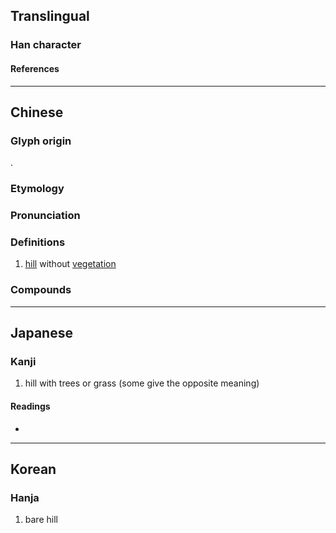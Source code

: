 {{character info/new}}
==Translingual==

===Han character===
{{Han char|rn=46|rad=山|as=03|sn=6|four=27717|canj=USU,XUSU|ids=⿰山己}}

====References====
{{Han ref|kx=0307.271|dkj=07891|dj=0607.150|hdz=10761.220|uh=5C7A}}

----

==Chinese==
{{zh-forms}}

===Glyph origin===
{{Han etym}}
{{Han compound|山|己|ls=psc|c1=s|c2=p|t1=mountain; hill}}.

===Etymology===
{{rfe|zh}}

===Pronunciation===
{{zh-pron
|m=qǐ
|m-s=
|c=hei2,gei2
|c-t=gei2
|g=
|h=pfs=khí;gd=ki3
|j=
|mb=
|md=gī
|mn=ml:khí
|mn-t=ki2
|w=2qi
|x=
|mc=y
|oc=y
|cat=n
}}

===Definitions===
{{zh-hanzi}}

# {{lb|zh|literary}} [[hill]] without [[vegetation]]

===Compounds===
{{zh-der|陟岵陟屺|陟屺}}

----

==Japanese==

===Kanji===
{{ja-kanji|grade=|rs=山03}}

# hill with trees or grass (some give the opposite meaning)

====Readings====
* {{ja-readings|on=[[き]] (ki)|kun=}}

----

==Korean==

===Hanja===
{{ko-hanja|hangeul=기|rv=gi|mr=ki}}

# bare hill